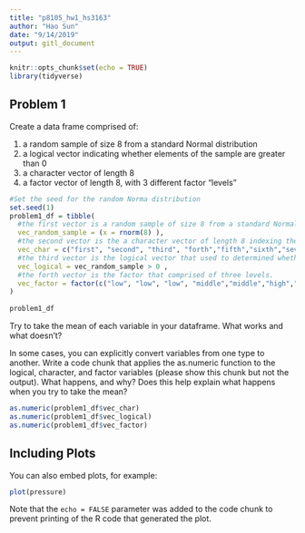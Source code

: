 ```yaml
---
title: "p8105_hw1_hs3163"
author: "Hao Sun"
date: "9/14/2019"
output: gitl_document
---
```


```r
knitr::opts_chunk$set(echo = TRUE)
library(tidyverse)

```

## Problem 1

Create a data frame comprised of:

1. a random sample of size 8 from a standard Normal distribution
2. a logical vector indicating whether elements of the sample are greater than 0
3. a character vector of length 8
4. a factor vector of length 8, with 3 different factor “levels”

```r
#Set the seed for the random Norma distribution
set.seed(1)
problem1_df = tibble(
  #the first vector is a random sample of size 8 from a standard Normal distribution
  vec_random_sample = (x = rnorm(8) ),
  #the second vector is the a character vector of length 8 indexing the sample from normal distribution
  vec_char = c("first", "second", "third", "forth","fifth","sixth","seventh","eighth"),
  #the third vector is the logical vector that used to determined whether elements of the sample are greater than 0
  vec_logical = vec_random_sample > 0 ,
  #the forth vector is the factor that comprised of three levels.
  vec_factor = factor(c("low", "low", "low", "middle","middle","high","high","high"))
)
  
problem1_df
```
Try to take the mean of each variable in your dataframe. What works and what doesn’t?

In some cases, you can explicitly convert variables from one type to another. Write a code chunk that applies the as.numeric function to the logical, character, and factor variables (please show this chunk but not the output). What happens, and why? Does this help explain what happens when you try to take the mean?


```r

as.numeric(problem1_df$vec_char)
as.numeric(problem1_df$vec_logical)
as.numeric(problem1_df$vec_factor)


```





## Including Plots

You can also embed plots, for example:

```r
plot(pressure)
```

Note that the `echo = FALSE` parameter was added to the code chunk to prevent printing of the R code that generated the plot.
